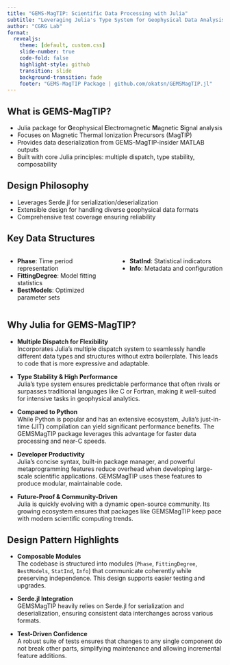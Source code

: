 ```yaml
---
title: "GEMS-MagTIP: Scientific Data Processing with Julia"
subtitle: "Leveraging Julia's Type System for Geophysical Data Analysis"
author: "CGRG Lab"
format:
  revealjs:
    theme: [default, custom.css]
    slide-number: true
    code-fold: false
    highlight-style: github
    transition: slide
    background-transition: fade
    footer: "GEMS-MagTIP Package | github.com/okatsn/GEMSMagTIP.jl"
---
```


## What is GEMS-MagTIP?

- Julia package for **G**eophysical **E**lectromagnetic **M**agnetic **S**ignal analysis
- Focuses on Magnetic Thermal Ionization Precursors (MagTIP)
- Provides data deserialization from GEMS-MagTIP-insider MATLAB outputs
- Built with core Julia principles: multiple dispatch, type stability, composability

## Design Philosophy

- Leverages Serde.jl for serialization/deserialization
- Extensible design for handling diverse geophysical data formats
- Comprehensive test coverage ensuring reliability

## Key Data Structures

:::: {.columns}
::: {.column width="50%"}
- **Phase**: Time period representation
- **FittingDegree**: Model fitting statistics 
- **BestModels**: Optimized parameter sets
:::
::: {.column width="50%"}
- **StatInd**: Statistical indicators
- **Info**: Metadata and configuration
:::
::::

## Why Julia for GEMS-MagTIP?

- **Multiple Dispatch for Flexibility**  
  Incorporates Julia’s multiple dispatch system to seamlessly handle different data types and structures without extra boilerplate. This leads to code that is more expressive and adaptable.

- **Type Stability & High Performance**  
  Julia’s type system ensures predictable performance that often rivals or surpasses traditional languages like C or Fortran, making it well-suited for intensive tasks in geophysical analytics.

- **Compared to Python**  
  While Python is popular and has an extensive ecosystem, Julia’s just-in-time (JIT) compilation can yield significant performance benefits. The GEMSMagTIP package leverages this advantage for faster data processing and near-C speeds.

- **Developer Productivity**  
  Julia’s concise syntax, built-in package manager, and powerful metaprogramming features reduce overhead when developing large-scale scientific applications. GEMSMagTIP uses these features to produce modular, maintainable code.

- **Future-Proof & Community-Driven**  
  Julia is quickly evolving with a dynamic open-source community. Its growing ecosystem ensures that packages like GEMSMagTIP keep pace with modern scientific computing trends.

## Design Pattern Highlights

- **Composable Modules**  
  The codebase is structured into modules (`Phase`, `FittingDegree`, `BestModels`, `StatInd`, `Info`) that communicate coherently while preserving independence. This design supports easier testing and upgrades.

- **Serde.jl Integration**  
  GEMSMagTIP heavily relies on Serde.jl for serialization and deserialization, ensuring consistent data interchanges across various formats.

- **Test-Driven Confidence**  
  A robust suite of tests ensures that changes to any single component do not break other parts, simplifying maintenance and allowing incremental feature additions.

